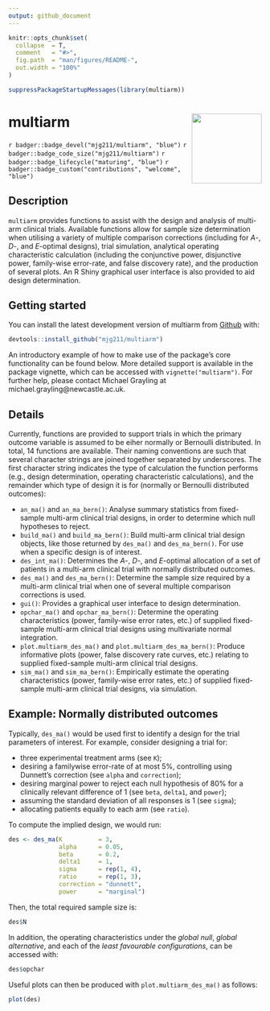 ```yaml
---
output: github_document
---
```


<!-- README.md is generated from README.Rmd. Please edit that file -->

```r
knitr::opts_chunk$set(
  collapse  = T,
  comment   = "#>",
  fig.path  = "man/figures/README-",
  out.width = "100%"
)
```

```r
suppressPackageStartupMessages(library(multiarm))
```

# multiarm <img src='man/figures/multiarm.png' align="right" height="139" />

`r badger::badge_devel("mjg211/multiarm", "blue")`
`r badger::badge_code_size("mjg211/multiarm")`
`r badger::badge_lifecycle("maturing", "blue")`
`r badger::badge_custom("contributions", "welcome", "blue")`

## Description

`multiarm` provides functions to assist with the design and analysis of multi-arm clinical trials. Available functions allow for sample size determination when utilising a variety of multiple comparison corrections (including for *A*-, *D*-, and *E*-optimal designs), trial simulation, analytical operating characteristic calculation (including the conjunctive power, disjunctive power, family-wise error-rate, and false discovery rate), and the production of several plots. An R Shiny graphical user interface is also provided to aid design determination.

## Getting started

You can install the latest development version of multiarm from [Github](https://github.com/) with:

``` r
devtools::install_github("mjg211/multiarm")
```

An introductory example of how to make use of the package's core functionality
can be found below. More detailed support is available in the package vignette, which can be accessed with `vignette("multiarm")`. For further help, please contact Michael Grayling at michael.grayling@newcastle.ac.uk.

## Details

Currently, functions are provided to support trials in which the primary outcome variable is assumed to be eiher normally or Bernoulli distributed. In total, 14 functions are available. Their naming conventions are such that several character strings are joined together separated by underscores. The first character string indicates the type of calculation the function performs (e.g., design determination, operating characteristic calculations), and the remainder which type of design it is for (normally or Bernoulli distributed outcomes):

- `an_ma()` and `an_ma_bern()`: Analyse summary statistics from fixed-sample
multi-arm clinical trial designs, in order to determine which null hypotheses to
reject.
- `build_ma()` and `build_ma_bern()`: Build multi-arm clinical trial design
objects, like those returned by `des_ma()` and `des_ma_bern()`. For use when a
specific design is of interest.
- `des_int_ma()`: Determines the *A*-, *D*-, and *E*-optimal allocation of a set
of patients in a multi-arm clinical trial with normally distributed outcomes.
- `des_ma()` and `des_ma_bern()`: Determine the sample size required by a
multi-arm clinical trial when one of several multiple comparison corrections is
used.
- `gui()`: Provides a graphical user interface to design determination.
- `opchar_ma()` and `opchar_ma_bern()`: Determine the operating characteristics
(power, family-wise error rates, etc.) of supplied fixed-sample multi-arm
clinical trial designs using multivariate normal integration.
- `plot.multiarm_des_ma()` and `plot.multiarm_des_ma_bern()`: Produce
informative plots (power, false discovery rate curves, etc.) relating to
supplied fixed-sample multi-arm clinical trial designs.
- `sim_ma()` and `sim_ma_bern()`: Empirically estimate the operating
characteristics (power, family-wise error rates, etc.) of supplied fixed-sample
multi-arm clinical trial designs, via simulation.
 
## Example: Normally distributed outcomes

Typically, `des_ma()` would be used first to identify a design for the trial
parameters of interest. For example, consider designing a trial for:

- three experimental treatment arms (see `K`);
- desiring a familywise error-rate of at most 5\%, controlling using Dunnett's
correction (see `alpha` and `correction`);
- desiring marginal power to reject each null hypothesis of 80\% for a
clinically relevant difference of 1 (see `beta`, `delta1`, and `power`);
- assuming the standard deviation of all responses is 1 (see `sigma`);
- allocating patients equally to each arm (see `ratio`).

To compute the implied design, we would run:

```r
des <- des_ma(K          = 3,
              alpha      = 0.05,
              beta       = 0.2,
              delta1     = 1,
              sigma      = rep(1, 4),
              ratio      = rep(1, 3),
              correction = "dunnett",
              power      = "marginal")
```

Then, the total required sample size is:

```r
des$N
```

In addition, the operating characteristics under the *global null*,
*global alternative*, and each of the *least favourable configurations*, can be
accessed with:

```r
des$opchar
```

Useful plots can then be produced with `plot.multiarm_des_ma()` as follows:

```r
plot(des)
```
